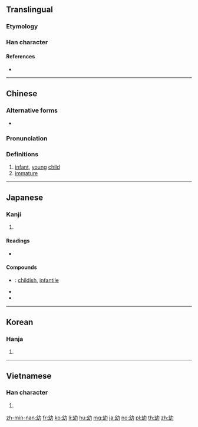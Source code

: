 ==Translingual==
===Etymology===
{{Han etyl}}
===Han character===
{{Han char|rn=52|rad=幺|as=02|sn=5|four=24727|canj=VIKS|ids=⿰幺力}}

====References====
* {{Han ref|kx=0342.020|dkj=09193|dj=0650.090|hdz=21093.070|uh=5E7C|ud=24188|bh=A5AE|bd=42414}}

----

==Chinese==
{{zh-forms}}

===Alternative forms===
* {{zh-l|㓜}}

===Pronunciation===
{{zh-pron
|m=yòu
|c=jau3
|h=pfs=yu
|md=
|mn=iù
|w=
|mc=y
|oc=y
|cat=n
}}

===Definitions===
{{zh-hanzi}}

# [[infant]], [[young]] [[child]]
# [[immature]]

----

==Japanese==

===Kanji===
{{ja-kanji|grade=6|rs=幺02}}

# {{defn|lang=ja|sort=幺02}}

====Readings====
* {{ja-readings|on=[[よう]] (yō) > [[えう]] (eu), [[ゆう]] (yū)|kun=[[おさない]] (osanai)}}

====Compounds====
* {{ja-r|幼稚|ようち}}: [[childish]], [[infantile]]
* {{ja-r|幼女|ようじょ}}
* {{ja-r|幼虫|ようちゅう}}

----

==Korean==

===Hanja===
{{ko-hanja|hangeul=유|rv=yu|mr=yu}}

# {{defn|lang=ko|sort=幺02}}

----

==Vietnamese==

===Han character===
{{vi-hantu|[[ấu]], [[âu]]|rs=幺02}}

# {{defn|lang=vi|sort=幺02}}

[[zh-min-nan:幼]]
[[fr:幼]]
[[ko:幼]]
[[li:幼]]
[[hu:幼]]
[[mg:幼]]
[[ja:幼]]
[[no:幼]]
[[pl:幼]]
[[th:幼]]
[[zh:幼]]